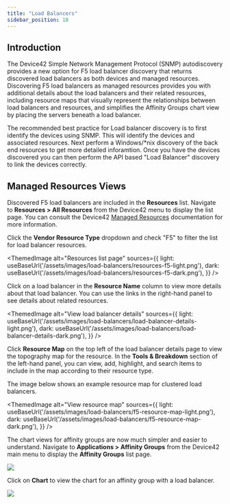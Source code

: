 ```yaml
---
title: "Load Balancers"
sidebar_position: 18
---
```



## Introduction

The Device42 Simple Network Management Protocol (SNMP) autodiscovery provides a new option for F5 load balancer discovery that returns discovered load balancers as both devices and managed resources. Discovering F5 load balancers as managed resources provides you with additional details about the load balancers and their related resources, including resource maps that visually represent the relationships between load balancers and resources, and simplifies the Affinity Groups chart view by placing the servers beneath a load balancer.

The recommended best practice for Load balancer discovery is to first identify the devices using SNMP. This will identify the devices and associated resources. Next perform a Windows/*nix discovery of the back end resources to get more detailed inforamtion. Once you have the devices discovered you can then perform the API based "Load Balancer" discovery to link the devices correctly.

## Managed Resources Views

Discovered F5 load balancers are included in the **Resources** list. Navigate to **Resources > All Resources** from the Device42 menu to display the list page. You can consult the Device42 [Managed Resources](resources/index.mdx) documentation for more information.

Click the **Vendor Resource Type** dropdown and check "F5" to filter the list for load balancer resources.

<ThemedImage
  alt="Resources list page"
  sources={{
    light: useBaseUrl('/assets/images/load-balancers/resources-f5-light.png'),
    dark: useBaseUrl('/assets/images/load-balancers/resources-f5-dark.png'),
  }}
/>

Click on a load balancer in the **Resource Name** column to view more details about that load balancer. You can use the links in the right-hand panel to see details about related resources.

<ThemedImage
  alt="View load balancer details"
  sources={{
    light: useBaseUrl('/assets/images/load-balancers/load-balancer-details-light.png'),
    dark: useBaseUrl('/assets/images/load-balancers/load-balancer-details-dark.png'),
  }}
/>

Click **Resource Map** on the top left of the load balancer details page to view the topography map for the resource. In the **Tools & Breakdown** section of the left-hand panel, you can view, add, highlight, and search items to include in the map according to their resource type.

The image below shows an example resource map for clustered load balancers.

<ThemedImage
  alt="View resource map"
  sources={{
    light: useBaseUrl('/assets/images/load-balancers/f5-resource-map-light.png'),
    dark: useBaseUrl('/assets/images/load-balancers/f5-resource-map-dark.png'),
  }}
/>

The chart views for affinity groups are now much simpler and easier to understand. Navigate to **Applications > Affinity Groups** from the Device42 main menu to display the **Affinity Groups** list page.

![](/assets/images/Load-Balancers_AG-list.png)

Click on **Chart** to view the chart for an affinity group with a load balancer.

![](/assets/images/Load-Balancers_AG-chart.png)
